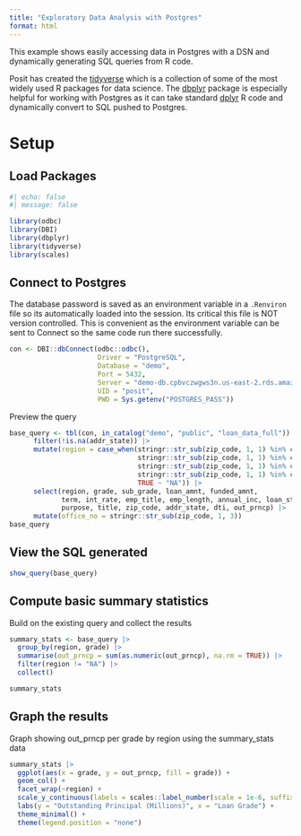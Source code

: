 ```yaml
---
title: "Exploratory Data Analysis with Postgres"
format: html
---
```


This example shows easily accessing data in Postgres with a DSN and dynamically generating SQL queries from R code.

Posit has created the [tidyverse](https://www.tidyverse.org/) which is a collection of some of the most widely used R packages for data science. The [dbplyr](https://dbplyr.tidyverse.org/) package is especially helpful for working with Postgres as it can take standard [dplyr](https://dplyr.tidyverse.org/) R code and dynamically convert to SQL pushed to Postgres.

# Setup

## Load Packages

```r
#| echo: false
#| message: false

library(odbc)
library(DBI)
library(dbplyr)
library(tidyverse)
library(scales)
```

## Connect to Postgres

The database password is saved as an environment variable in a `.Renviron` file so its automatically loaded into the session. Its critical this file is NOT version controlled.
This is convenient as the environment variable can be sent to Connect so the same code run there successfully.

```r
con <- DBI::dbConnect(odbc::odbc(),
                      Driver = "PostgreSQL",
                      Database = "demo",
                      Port = 5432,
                      Server = "demo-db.cpbvczwgws3n.us-east-2.rds.amazonaws.com",
                      UID = "posit",
                      PWD = Sys.getenv("POSTGRES_PASS"))
```


Preview the query

```r
base_query <- tbl(con, in_catalog("demo", "public", "loan_data_full")) |>
      filter(!is.na(addr_state)) |>
      mutate(region = case_when(stringr::str_sub(zip_code, 1, 1) %in% c("8","9") ~ "West",
                                stringr::str_sub(zip_code, 1, 1) %in% c("6","5","4") ~ "Midwest",
                                stringr::str_sub(zip_code, 1, 1) %in% c("7","3","2") ~ "South",
                                stringr::str_sub(zip_code, 1, 1) %in% c("1","0") ~ "East",
                                TRUE ~ "NA")) |>
      select(region, grade, sub_grade, loan_amnt, funded_amnt,
             term, int_rate, emp_title, emp_length, annual_inc, loan_status,
             purpose, title, zip_code, addr_state, dti, out_prncp) |>
      mutate(office_no = stringr::str_sub(zip_code, 1, 3))
base_query
```

## View the SQL generated

```r
show_query(base_query)
```

## Compute basic summary statistics

Build on the existing query and collect the results

```r
summary_stats <- base_query |>
  group_by(region, grade) |>
  summarise(out_prncp = sum(as.numeric(out_prncp), na.rm = TRUE)) |>
  filter(region != "NA") |>
  collect()

summary_stats
```

## Graph the results


Graph showing out_prncp per grade by region using the summary_stats data


```r
summary_stats |>
  ggplot(aes(x = grade, y = out_prncp, fill = grade)) +
  geom_col() +
  facet_wrap(~region) +
  scale_y_continuous(labels = scales::label_number(scale = 1e-6, suffix = "M")) +
  labs(y = "Outstanding Principal (Millions)", x = "Loan Grade") +
  theme_minimal() +
  theme(legend.position = "none")

```
